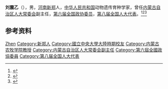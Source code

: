 '''刘震乙'''（{{bd|1921年|10月|2011年|11月}}），男，[[河南|河南]][[新郑|新郑]]人，[[中华人民共和国|中华人民共和国]]动物遗传育种学家，曾任[[内蒙古自治区人大常委会|内蒙古自治区人大常委会]]副主任，[[第六届全国政协委员|第六届全国政协委员]]，[[第八届全国人大代表|第八届全国人大代表]]。<ref>{{cite book|title=中囯人名大辞典·现任党政军领导人物卷|author=廖盖隆等编|year=1990|publisher=上海辞书出版社|location=上海|page=}}</ref><ref>{{Cite book|title=历届全国政协委员人名辞典|author=|publisher=中国国际广播出版社|year=1996|isbn=9787507813746|location=北京|pages=286}}</ref><ref>{{Cite book|title=中华人民共和国职官志|author=何虎生, 李耀东, 向常福主编|publisher=中国社会出版社|year=2003|isbn=9787800883934|location=北京|pages=}}</ref>

== 参考资料 ==
{{reflist}}

{{中国人物小作品}}

{{Authority control}}
{{DEFAULTSORT:Liu刘}}
[[Category:刘姓|Zhen]]
[[Category:新郑人|Category:新郑人]]
[[Category:國立中央大學大陸時期校友|Category:國立中央大學大陸時期校友]]
[[Category:内蒙古农牧学院教授|Category:内蒙古农牧学院教授]]
[[Category:内蒙古自治区人大常委会副主任|Category:内蒙古自治区人大常委会副主任]]
[[Category:第六屆全國政協委員|Category:第六屆全國政協委員]]
[[Category:第八届全国人大代表|Category:第八届全国人大代表]]